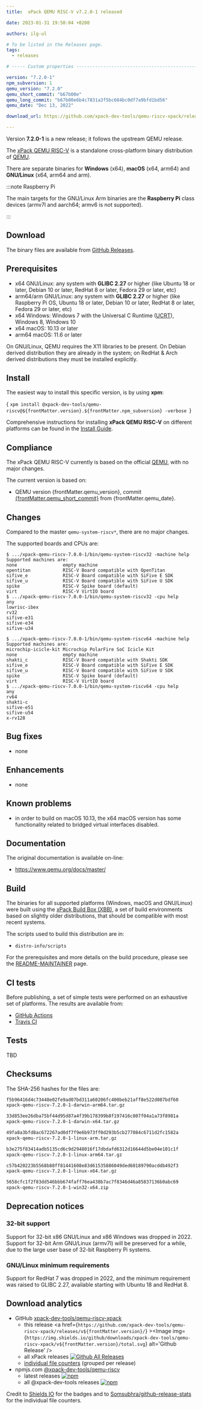 ```yaml
---
title:  xPack QEMU RISC-V v7.2.0-1 released

date: 2023-01-31 19:50:04 +0200

authors: ilg-ul

# To be listed in the Releases page.
tags:
  - releases

# ----- Custom properties -----------------------------------------------------

version: "7.2.0-1"
npm_subversion: 1
qemu_version: "7.2.0"
qemu_short_commit: "b67b00e"
qemu_long_commit: "b67b00e6b4c7831a3f5bc684bc0df7a9bfd1bd56"
qemu_date: "Dec 13, 2022"

download_url: https://github.com/xpack-dev-tools/qemu-riscv-xpack/releases/tag/v7.2.0-1/

---
```


Version **7.2.0-1** is a new release; it follows the upstream QEMU release.

<!-- truncate -->


The [xPack QEMU RISC-V](https://xpack-dev-tools.github.io/qemu-riscv-xpack/)
is a standalone cross-platform binary distribution of
[QEMU](https://www.qemu.org).

There are separate binaries for **Windows** (x64),
**macOS** (x64, arm64)
and **GNU/Linux** (x64, arm64 and arm).

:::note Raspberry Pi

The main targets for the GNU/Linux Arm
binaries are the **Raspberry Pi** class devices (armv7l and aarch64;
armv6 is not supported).

:::

## Download

The binary files are available from <a href={frontMatter.download_url}>GitHub Releases</a>.

## Prerequisites

- x64 GNU/Linux: any system with **GLIBC 2.27** or higher
  (like Ubuntu 18 or later, Debian 10 or later, RedHat 8 or later,
  Fedora 29 or later, etc)
- arm64/arm GNU/Linux: any system with **GLIBC 2.27** or higher
  (like Raspberry Pi OS, Ubuntu 18 or later, Debian 10 or later, RedHat 8 or later,
  Fedora 29 or later, etc)
- x64 Windows: Windows 7 with the Universal C Runtime
  ([UCRT](https://support.microsoft.com/en-us/topic/update-for-universal-c-runtime-in-windows-c0514201-7fe6-95a3-b0a5-287930f3560c)),
  Windows 8, Windows 10
- x64 macOS: 10.13 or later
- arm64 macOS: 11.6 or later

On GNU/Linux, QEMU requires the X11 libraries to be present. On Debian derived
distribution they are already in the system; on RedHat & Arch derived
distributions they must be installed explicitly.

## Install

The easiest way to install this specific version, is by using **xpm**:

<CodeBlock language="console"> {
`xpm install @xpack-dev-tools/qemu-riscv@${frontMatter.version}.${frontMatter.npm_subversion} -verbose
`} </CodeBlock>

Comprehensive instructions for installing **xPack QEMU RISC-V** on different platforms
can be found in the [Install Guide](/docs/install/).

## Compliance

The xPack QEMU RISC-V currently is based on the official [QEMU](https://www.qemu.org),
with no major changes.

The current version is based on:

- QEMU version {frontMatter.qemu_version},
  commit [{frontMatter.qemu_short_commit}](https://github.com/xpack-dev-tools/qemu/commit/{frontMatter.qemu_long_commit})
  from {frontMatter.qemu_date}.

## Changes

Compared to the master `qemu-system-riscv*`, there are no major changes.

The supported boards and CPUs are:

```console
$ .../xpack-qemu-riscv-7.0.0-1/bin/qemu-system-riscv32 -machine help
Supported machines are:
none                 empty machine
opentitan            RISC-V Board compatible with OpenTitan
sifive_e             RISC-V Board compatible with SiFive E SDK
sifive_u             RISC-V Board compatible with SiFive U SDK
spike                RISC-V Spike board (default)
virt                 RISC-V VirtIO board
$ .../xpack-qemu-riscv-7.0.0-1/bin/qemu-system-riscv32 -cpu help
any
lowrisc-ibex
rv32
sifive-e31
sifive-e34
sifive-u34

$ .../xpack-qemu-riscv-7.0.0-1/bin/qemu-system-riscv64 -machine help
Supported machines are:
microchip-icicle-kit Microchip PolarFire SoC Icicle Kit
none                 empty machine
shakti_c             RISC-V Board compatible with Shakti SDK
sifive_e             RISC-V Board compatible with SiFive E SDK
sifive_u             RISC-V Board compatible with SiFive U SDK
spike                RISC-V Spike board (default)
virt                 RISC-V VirtIO board
$ .../xpack-qemu-riscv-7.0.0-1/bin/qemu-system-riscv64 -cpu help
any
rv64
shakti-c
sifive-e51
sifive-u54
x-rv128
```

## Bug fixes

- none

## Enhancements

- none

## Known problems

- in order to build on macOS 10.13, the x64 macOS version has
  some functionality related to bridged virtual interfaces disabled.

## Documentation

The original documentation is available on-line:

- https://www.qemu.org/docs/master/

## Build

The binaries for all supported platforms
(Windows, macOS and GNU/Linux) were built using the
[xPack Build Box (XBB)](https://xpack.github.io/xbb/), a set
of build environments based on slightly older distributions, that should be
compatible with most recent systems.

The scripts used to build this distribution are in:

- `distro-info/scripts`

For the prerequisites and more details on the build procedure, please see the
[README-MAINTAINER](https://github.com/xpack-dev-tools/qemu-riscv-xpack/blob/xpack/README-MAINTAINER.md) page.

## CI tests

Before publishing, a set of simple tests were performed on an exhaustive
set of platforms. The results are available from:

- [GitHub Actions](https://github.com/xpack-dev-tools/qemu-riscv-xpack/actions/)
- [Travis CI](https://app.travis-ci.com/github/xpack-dev-tools/qemu-riscv-xpack/builds/)

## Tests

TBD

## Checksums

The SHA-256 hashes for the files are:

```txt
f5b96416d4c73448e02fe9ad07bd311a60206fc400beb21aff8e522d087bdf60
xpack-qemu-riscv-7.2.0-1-darwin-arm64.tar.gz

33d853ee26dba75bf44d95d87a4f39b178399b8f197416c807f04a1a73f8981a
xpack-qemu-riscv-7.2.0-1-darwin-x64.tar.gz

49fa8a3bfd8ac672267ad0df7f9e6b973ff0d293b5cb277084c6711d2fc1582a
xpack-qemu-riscv-7.2.0-1-linux-arm.tar.gz

b3e275f83414adb5135cd6c9d2948016f17dbdafd6312d16644d5be04e101c1f
xpack-qemu-riscv-7.2.0-1-linux-arm64.tar.gz

c57b420223b5568b88ff81441608e83d61535886049ded60189790acddb492f3
xpack-qemu-riscv-7.2.0-1-linux-x64.tar.gz

5658cfc1f2f83dd546bbb674faff76ea438b7ac7f8346d46a85837136b0abc69
xpack-qemu-riscv-7.2.0-1-win32-x64.zip

```

## Deprecation notices

### 32-bit support

Support for 32-bit x86 GNU/Linux and x86 Windows was
dropped in 2022. Support for 32-bit Arm GNU/Linux (armv7l) will be preserved
for a while, due to the large user base of 32-bit Raspberry Pi systems.

### GNU/Linux minimum requirements

Support for RedHat 7 was dropped in 2022, and the
minimum requirement was raised to GLIBC 2.27, available starting
with Ubuntu 18 and RedHat 8.

## Download analytics

- GitHub [xpack-dev-tools/qemu-riscv-xpack](https://github.com/xpack-dev-tools/qemu-riscv-xpack/)
  - this release <a href={`https://github.com/xpack-dev-tools/qemu-riscv-xpack/releases/v${frontMatter.version}/`} ><Image img={`https://img.shields.io/github/downloads/xpack-dev-tools/qemu-riscv-xpack/v${frontMatter.version}/total.svg`} alt='Github Release' /></a>
  - all xPack releases [![Github All Releases](https://img.shields.io/github/downloads/xpack-dev-tools/qemu-riscv-xpack/total.svg)](https://github.com/xpack-dev-tools/qemu-riscv-xpack/releases/)
  - [individual file counters](https://somsubhra.github.io/github-release-stats/?username=xpack-dev-tools&repository=qemu-riscv-xpack) (grouped per release)
- npmjs.com [@xpack-dev-tools/qemu-riscv](https://www.npmjs.com/package/@xpack-dev-tools/qemu-riscv)
  - latest releases [![npm](https://img.shields.io/npm/dw/@xpack-dev-tools/qemu-riscv.svg)](https://www.npmjs.com/package/@xpack-dev-tools/qemu-riscv/)
  - all @xpack-dev-tools releases [![npm](https://img.shields.io/npm/dt/@xpack-dev-tools/qemu-riscv.svg)](https://www.npmjs.com/package/@xpack-dev-tools/qemu-riscv/)

Credit to [Shields IO](https://shields.io) for the badges and to
[Somsubhra/github-release-stats](https://github.com/Somsubhra/github-release-stats)
for the individual file counters.
